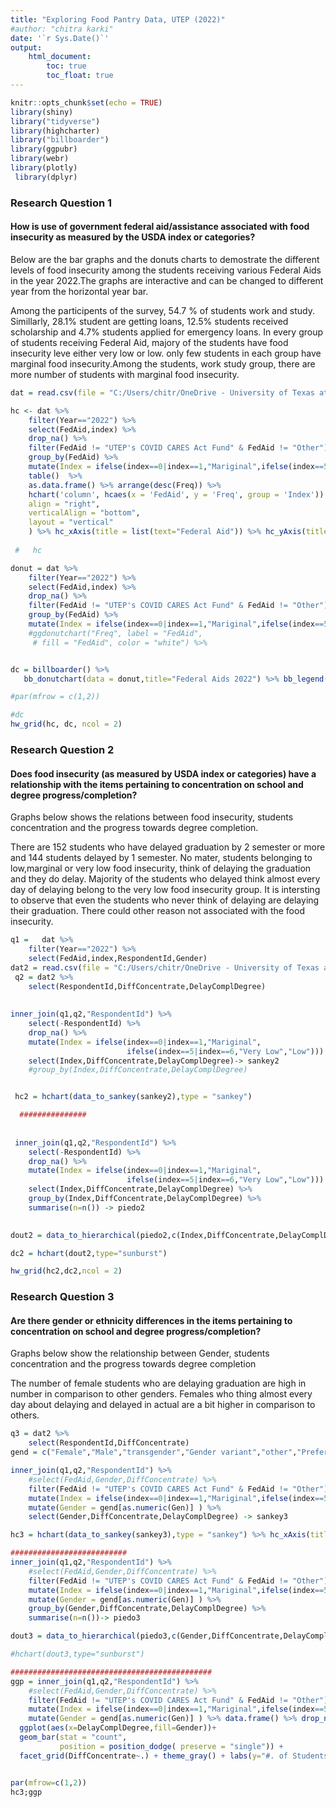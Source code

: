 ```yaml
---
title: "Exploring Food Pantry Data, UTEP (2022)"
#author: "chitra karki"
date: '`r Sys.Date()`'
output:
    html_document:
        toc: true
        toc_float: true
---
```


```r
knitr::opts_chunk$set(echo = TRUE)
library(shiny)
library("tidyverse")
library(highcharter) 
library("billboarder")
library(ggpubr)
library(webr)
library(plotly)
 library(dplyr) 
```


### Research Question 1
#### How is use of government federal aid/assistance associated with food insecurity as measured by the USDA index or categories?

Below are the bar graphs and the donuts charts to demostrate the different levels of food insecurity among the students receiving various Federal Aids in the year 2022.The graphs are interactive and can be changed to different year from the horizontal year bar.

Among the participents of the survey, 54.7 % of students work and study. Simillarly, 28.1% student are getting loans, 12.5% students received scholarship and 4.7% students applied for emergency loans. In every group of students receiving Federal Aid, majory of the students have food insecurity leve either very low or low. only few students in each group have marginal food insecurity.Among the students, work study group, there are more number of students with marginal food insecurity.


```r
dat = read.csv(file = "C:/Users/chitr/OneDrive - University of Texas at El Paso/data_science/semesters/sem5-spring-2023/data visualization/final-project/master.csv",header = T)
```

```r

hc <- dat %>% 
    filter(Year=="2022") %>% 
    select(FedAid,index) %>% 
    drop_na() %>%  
    filter(FedAid != "UTEP's COVID CARES Act Fund" & FedAid != "Other") %>% 
    group_by(FedAid) %>% 
    mutate(Index = ifelse(index==0|index==1,"Mariginal",ifelse(index==5|index==6,"Very Low","Low"))) %>%  select(FedAid,Index) %>% 
    table()  %>%   
    as.data.frame() %>% arrange(desc(Freq)) %>% 
    hchart('column', hcaes(x = 'FedAid', y = 'Freq', group = 'Index')) %>%  hc_legend(
    align = "right",
    verticalAlign = "bottom",
    layout = "vertical"
    ) %>% hc_xAxis(title = list(text="Federal Aid")) %>% hc_yAxis(title = list(text="#. of Students")) %>% hc_title(text = "Food Security levels in students Vs Federal Aids (Year:2022)")
    
 #   hc
```

```r
donut = dat %>% 
    filter(Year=="2022") %>% 
    select(FedAid,index) %>% 
    drop_na() %>%  
    filter(FedAid != "UTEP's COVID CARES Act Fund" & FedAid != "Other") %>% 
    group_by(FedAid) %>% 
    mutate(Index = ifelse(index==0|index==1,"Mariginal",ifelse(index==5|index==6,"Very Low","Low"))) %>%  select(FedAid) %>% table() %>% data.frame()
    #ggdonutchart("Freq", label = "FedAid",
     # fill = "FedAid", color = "white") %>% 


dc = billboarder() %>% 
   bb_donutchart(data = donut,title="Federal Aids 2022") %>% bb_legend(show = TRUE)

#par(mfrow = c(1,2))

#dc
hw_grid(hc, dc, ncol = 2)
```

### Research Question 2
#### Does food insecurity (as measured by USDA index or categories) have a relationship with the items pertaining to concentration on school and degree progress/completion?

Graphs below shows the relations between food insecurity, students concentration and the progress towards degree completion.

There are 152 students who have delayed graduation by 2 semester or more and 144 students delayed by 1 semester. No mater, students belonging to low,marginal or very low food insecurity, think of delaying the graduation and they do delay. Majority of the students who delayed think almost every day of delaying belong to the very low food insecurity group. It is intersting to observe that even the students who never think of delaying are delaying their graduation. There could other reason not associated with the food insecurity.

```r

q1 =   dat %>% 
    filter(Year=="2022") %>% 
    select(FedAid,index,RespondentId,Gender)
dat2 = read.csv(file = "C:/Users/chitr/OneDrive - University of Texas at El Paso/data_science/semesters/sem5-spring-2023/data visualization/final-project/extra_questions_withID.csv",header = T)
 q2 = dat2 %>% 
    select(RespondentId,DiffConcentrate,DelayComplDegree)
 
 
inner_join(q1,q2,"RespondentId") %>% 
    select(-RespondentId) %>% 
    drop_na() %>%
    mutate(Index = ifelse(index==0|index==1,"Mariginal",
                          ifelse(index==5|index==6,"Very Low","Low"))) %>% 
    select(Index,DiffConcentrate,DelayComplDegree)-> sankey2
    #group_by(Index,DiffConcentrate,DelayComplDegree)  


 hc2 = hchart(data_to_sankey(sankey2),type = "sankey")

  ###############
    
 
 inner_join(q1,q2,"RespondentId") %>% 
    select(-RespondentId) %>% 
    drop_na() %>%
    mutate(Index = ifelse(index==0|index==1,"Mariginal",
                          ifelse(index==5|index==6,"Very Low","Low"))) %>% 
    select(Index,DiffConcentrate,DelayComplDegree) %>% 
    group_by(Index,DiffConcentrate,DelayComplDegree) %>% 
    summarise(n=n()) -> piedo2

    
dout2 = data_to_hierarchical(piedo2,c(Index,DiffConcentrate,DelayComplDegree),n) 

dc2 = hchart(dout2,type="sunburst")

hw_grid(hc2,dc2,ncol = 2)


```


### Research Question 3
#### Are there gender or ethnicity differences in the items pertaining to concentration on school and degree progress/completion?

Graphs below show the relationship between Gender, students concentration and the progress towards degree completion

The number of female students who are delaying graduation are high in number in comparison to other genders. Females who thing almost every day about delaying and delayed in actual are a bit higher in comparison to others.



```r
q3 = dat2 %>% 
    select(RespondentId,DiffConcentrate)
gend = c("Female","Male","transgender","Gender variant","other","Prefere not to say")

inner_join(q1,q2,"RespondentId") %>%
    #select(FedAid,Gender,DiffConcentrate) %>% 
    filter(FedAid != "UTEP's COVID CARES Act Fund" & FedAid != "Other") %>% 
    mutate(Index = ifelse(index==0|index==1,"Mariginal",ifelse(index==5|index==6,"Very Low","Low"))) %>% rename(Gen=Gender) %>% 
    mutate(Gender = gend[as.numeric(Gen)] ) %>% 
    select(Gender,DiffConcentrate,DelayComplDegree) -> sankey3

hc3 = hchart(data_to_sankey(sankey3),type = "sankey") %>% hc_xAxis(title = list(text = "Sankey Chart"))

##########################
inner_join(q1,q2,"RespondentId") %>%
    #select(FedAid,Gender,DiffConcentrate) %>% 
    filter(FedAid != "UTEP's COVID CARES Act Fund" & FedAid != "Other") %>% 
    mutate(Index = ifelse(index==0|index==1,"Mariginal",ifelse(index==5|index==6,"Very Low","Low"))) %>% rename(Gen=Gender) %>% 
    mutate(Gender = gend[as.numeric(Gen)] ) %>% 
    group_by(Gender,DiffConcentrate,DelayComplDegree) %>% 
    summarise(n=n())-> piedo3

dout3 = data_to_hierarchical(piedo3,c(Gender,DiffConcentrate,DelayComplDegree),n) 

#hchart(dout3,type="sunburst")

#############################################
ggp = inner_join(q1,q2,"RespondentId") %>%
    #select(FedAid,Gender,DiffConcentrate) %>% 
    filter(FedAid != "UTEP's COVID CARES Act Fund" & FedAid != "Other") %>% 
    mutate(Index = ifelse(index==0|index==1,"Mariginal",ifelse(index==5|index==6,"Very Low","Low"))) %>% rename(Gen=Gender) %>% 
    mutate(Gender = gend[as.numeric(Gen)] ) %>% data.frame() %>% drop_na() %>% 
  ggplot(aes(x=DelayComplDegree,fill=Gender))+
  geom_bar(stat = "count",
           position = position_dodge( preserve = "single")) +
  facet_grid(DiffConcentrate~.) + theme_gray() + labs(y="#. of Students") + theme(legend.title = element_blank())


par(mfrow=c(1,2))
hc3;ggp

```